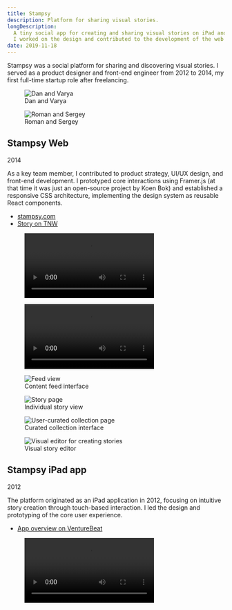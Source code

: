 ```yaml
---
title: Stampsy
description: Platform for sharing visual stories.
longDescription:
  A tiny social app for creating and sharing visual stories on iPad and the web.
  I worked on the design and contributed to the development of the web app.
date: 2019-11-18
---
```




Stampsy was a social platform for sharing and discovering visual stories. I
served as a product designer and front-end engineer from 2012 to 2014, my first
full-time startup role after freelancing.

<div class="breakout grid gap-5 sm:grid-cols-2">
  <figure>
    <Image src={dan_and_varya} alt="Dan and Varya" />
    <figcaption>Dan and Varya</figcaption>
  </figure>
  <figure>
    <Image src={roman_and_sergey} alt="Roman and Sergey" />
    <figcaption>Roman and Sergey</figcaption>
  </figure>
</div>

## Stampsy Web

<date class="aside">2014</date>

As a key team member, I contributed to product strategy, UI/UX design, and
front-end development. I prototyped core interactions using Framer.js (at that
time it was just an open-source project by Koen Bok) and established a
responsive CSS architecture, implementing the design system as reusable React
components.

<ul class="aside">
  <li>
    <a target="_blank" rel="external" href="https://stampsy.com">
      stampsy.com
    </a>
  </li>
  <li>
    <a
      target="_blank"
      rel="external"
      href="https://thenextweb.com/news/stampsy-a-creative-medium-between-a-blog-and-a-website"
    >
      Story on TNW
    </a>
  </li>
</ul>

<figure class="breakout">
  <Video controls src={stampsy_web} />
  <figcaption>Promo video</figcaption>
</figure>

<figure class="breakout">
  <Video controls src={stampsy_site} />
  <figcaption>Marketing website design (2014)</figcaption>
</figure>

<div class="breakout grid gap-5 sm:grid-cols-2">
  <figure>
    <Image src={web_0} alt="Feed view" />
    <figcaption>Content feed interface</figcaption>
  </figure>
  <figure>
    <Image src={web_1} alt="Story page" />
    <figcaption>Individual story view</figcaption>
  </figure>
  <figure>
    <Image src={web_2} alt="User-curated collection page" />
    <figcaption>Curated collection interface</figcaption>
  </figure>
  <figure>
    <Image src={web_3} alt="Visual editor for creating stories" />
    <figcaption>Visual story editor</figcaption>
  </figure>
</div>

## Stampsy iPad app

<date class="aside">2012</date>

The platform originated as an iPad application in 2012, focusing on intuitive
story creation through touch-based interaction. I led the design and prototyping
of the core user experience.

<ul class="aside">
  <li>
    <a
      target="_blank"
      rel="external"
      href="https://venturebeat.com/media/stampsy-builds-tools-for-the-next-generation-of-bloggers-and-publishers/"
    >
      App overview on VentureBeat
    </a>
  </li>
</ul>

<figure class="breakout">
  <Video controls src={ipad_app} />
  <figcaption>Story creation demo</figcaption>
</figure>
